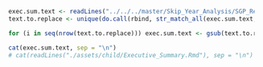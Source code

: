 
```r
  exec.sum.text <- readLines("../../../master/Skip_Year_Analysis/SGP_Report/Executive_Summary_Text.Rmd")
  text.to.replace <- unique(do.call(rbind, str_match_all(exec.sum.text, "XXX__\\s*(.*?)\\s*__XXX")))

  for (i in seq(nrow(text.to.replace))) exec.sum.text <- gsub(text.to.replace[i,1], eval(parse(text=paste0("params[['", text.to.replace[i,2], "']]"))), exec.sum.text, fixed=TRUE)
```

```r
  cat(exec.sum.text, sep = "\n")
  # cat(readLines("./assets/child/Executive_Summary.Rmd"), sep = "\n") # this line ONLY for custom state exec summary
```
